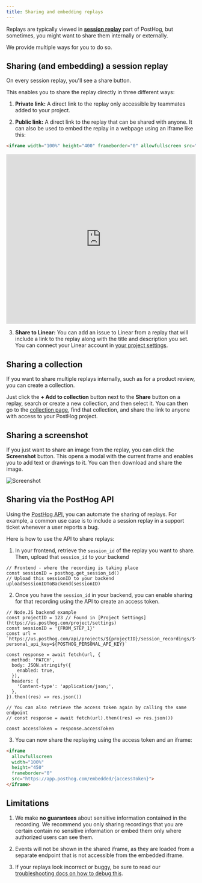 ```yaml
---
title: Sharing and embedding replays
---
```


Replays are typically viewed in **[session replay](https://us.posthog.com/replay)** part of PostHog, but sometimes, you might want to share them internally or externally.

We provide multiple ways for you to do so. 

## Sharing (and embedding) a session replay

On every session replay, you'll see a share button. 

<ProductScreenshot
  imageLight="https://res.cloudinary.com/dmukukwp6/image/upload/Clean_Shot_2025_07_18_at_11_03_39_2x_7ff8eacf12.png"
  imageDark="https://res.cloudinary.com/dmukukwp6/image/upload/Clean_Shot_2025_07_18_at_11_04_57_2x_c3f6cd30d4.png"
  alt="Share button on session replay"
  classes="rounded"
/>

This enables you to share the replay directly in three different ways:

1. **Private link:** A direct link to the replay only accessible by teammates added to your project.

2. **Public link:** A direct link to the replay that can be shared with anyone. It can also be used to embed the replay in a webpage using an iframe like this:

```html
<iframe width="100%" height="400" frameborder="0" allowfullscreen src="https://us.posthog.com/embedded/Bi48yMpp9pFCZJMmGe_h3-gMDwlBrQ"></iframe>
```

<iframe allowfullscreen width="100%" height="450" frameborder="0" src="https://us.posthog.com/embedded/Bi48yMpp9pFCZJMmGe_h3-gMDwlBrQ"></iframe>

3. **Share to Linear:** You can add an issue to Linear from a replay that will include a link to the replay along with the title and description you set. You can connect your Linear account in [your project settings](https://us.posthog.com/settings/project#error-tracking-integrations).

## Sharing a collection

If you want to share multiple replays internally, such as for a product review, you can create a collection.

Just click the **+ Add to collection** button next to the **Share** button on a replay, search or create a new collection, and then select it. You can then go to the [collection page](https://us.posthog.com/replay/playlists), find that collection, and share the link to anyone with access to your PostHog project.

## Sharing a screenshot

If you just want to share an image from the replay, you can click the **Screenshot** button. This opens a modal with the current frame and enables you to add text or drawings to it. You can then download and share the image.

![Screenshot](https://res.cloudinary.com/dmukukwp6/image/upload/Clean_Shot_2025_07_18_at_11_23_09_2x_ef258076c9.png)

## Sharing via the PostHog API

Using the [PostHog API](/docs/api/session-recordings), you can automate the sharing of replays. For example, a common use case is to include a session replay in a support ticket whenever a user reports a bug.

Here is how to use the API to share replays:

1. In your frontend, retrieve the `session_id` of the replay you want to share. Then, upload that `session_id` to your backend

```js-web
// Frontend - where the recording is taking place
const sessionID = posthog.get_session_id()
// Upload this sessionID to your backend
uploadSessionIDToBackend(sessionID)
```

2. Once you have the `session_id` in your backend, you can enable sharing for that recording using the API to create an access token.

```node
// Node.JS backend example
const projectID = 123 // Found in [Project Settings](https://us.posthog.com/project/settings)
const sessionID = '{FROM_STEP_1}'
const url = `https://us.posthog.com/api/projects/${projectID}/session_recordings/${sessionID}/sharing?personal_api_key=${POSTHOG_PERSONAL_API_KEY}`

const response = await fetch(url, {
  method: 'PATCH',
  body: JSON.stringify({
    enabled: true,
  }),
  headers: {
    'Content-type': 'application/json;',
  },
}).then((res) => res.json())

// You can also retrieve the access token again by calling the same endpoint
// const response = await fetch(url).then((res) => res.json())

const accessToken = response.accessToken
```

3. You can now share the replaying using the access token and an iframe:

```html
<iframe 
  allowfullscreen 
  width="100%" 
  height="450" 
  frameborder="0" 
  src="https://app.posthog.com/embedded/{accessToken}">
</iframe>
```

## Limitations

1. We make **no guarantees** about sensitive information contained in the recording. We recommend you only sharing recordings that you are certain contain no sensitive information or embed them only where authorized users can see them.

2. Events will not be shown in the shared iframe, as they are loaded from a separate endpoint that is not accessible from the embedded iframe.

3. If your replays look incorrect or buggy, be sure to read our [troubleshooting docs on how to debug this](/docs/session-replay/troubleshooting#replay-of-recording-looks-incorrect-or-buggy).
